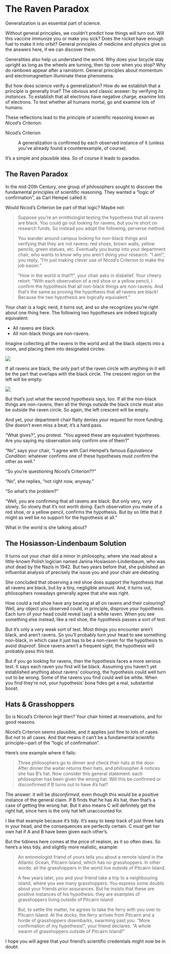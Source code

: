 # The Raven Paradox


Generalization is an essential part of science.

Without general principles, we couldn't predict how things will turn out. Will this vaccine immunize you or make you sick? Does the rocket have enough fuel to make it into orbit? General principles of medicine and physics give us the answers here, if we can discover them.

Generalities also help us understand the world. Why does your bicycle stay upright as long as the wheels are turning, then tip over when you stop? Why do rainbows appear after a rainstorm. General principles about momentum and electromagnetism illuminate these phenomena.

But how does science verify a generalization? How do we establish that a principle is generally true? The obvious and classic answer: by verifying its *instances*. To establish that all electrons have negative charge, examine lots of electrons. To test whether all humans mortal, go and examine lots of humans.

These reflections lead to the principle of scientific reasoning known as *Nicod's Criterion*:

Nicod's Criterion

:   A generalization is confirmed by each observed instance of it (unless you've already found a counterexample, of course).

It's a simple and plausible idea. So of course it leads to paradox.


## The Raven Paradox

In the mid-20th Century, one group of philosophers sought to discover the fundamental principles of scientific reasoning. They wanted a "logic of confirmation", as Carl Hempel called it.

Would Nicod's Criterion be part of that logic? Maybe not:

> Suppose you're an ornithologist testing the hypothesis that all ravens are black. You could go out looking for ravens, but you're short on research funds. So instead you adopt the following, perverse method.
>
> You wander around campus looking for non-black things and verifying that they are not ravens: red shoes, brown walls, yellow pencils, green statues, etc. Eventually you bump into your department chair, who wants to know why you aren't doing your research. "I am!", you reply, "I'm just making clever use of Nicod's Criterion to make the job easier."
>
> "How in the world is that?!", your chair asks in disbelief. Your cheery retort: "With each observation of a red shoe or a yellow pencil, I confirm the hypothesis that all non-black things are non-ravens. And that's the same as proving the hypothesis that all ravens are black! Because the two hypothesis are logically equivalent."

Your chair is a logic nerd, it turns out, and so she recognizes you're right about one thing here. The following two hypotheses are indeed logically equivalent:

- All ravens are black.
- All non-black things are non-ravens.

Imagine collecting all the ravens in the world and all the black objects into a room, and placing them into designated circles:

![](img/Raven-Venn-1.png)

If all ravens are black, the only part of the raven circle with anything in it will be the part that overlaps with the black circle. The crescent region on the left will be empty:

![](img/Raven-Venn-2.png)

But that's just what the second hypothesis says, too. If all the non-black things are non-ravens, then all the things outside the black circle must also be outside the raven circle. So again, the left crescent will be empty.

And yet, your department chair flatly denies your request for more funding. She doesn't even miss a beat; it's a hard pass.

"What gives?", you protest. "You agreed these are equivalent hypotheses. Are you saying my observation only confirm one of them?"

"No", says your chair, "I agree with Carl Hempel's famous *Equivalence Condition*: whatever confirms one of these hypotheses must confirm the other as well."

"So you're questioning Nicod's Criterion??"

"No", she replies, "not right now, anyway."

"So what's the problem?"

"Well, you are confirming that all ravens are black. But only very, *very* slowly. So slowly that it's not worth doing. Each observation you make of a red shoe, or a yellow pencil, confirms the hypothesis. But by so little that it might as well be no support for the hypothesis at all."

What in the world is she talking about?


## The Hosiasson-Lindenbaum Solution

It turns out your chair did a minor in philosophy, where she read about a little-known Polish logician named Janina Hosiasson-Lindenbaum, who was shot dead by the Nazis in 1942. But two years before that, she published an influential analysis of precisely the issue you and your chair are debating.

She concluded that observing a red shoe does support the hypothesis that all ravens are black, but by a tiny, negligible amount. And, it turns out, philosophers nowadays generally agree that she was right.

How could a red shoe have any bearing at all on ravens and their colouring? Well, any object you observed could, in principle, disprove your hypothesis. Each turn of your head could reveal (say) a white raven. When you see something else instead, like a red shoe, the hypothesis passes a sort of test.

But it's only a very weak sort of test. Most things you encounter aren't black, and aren't ravens. So you'll probably turn your head to see something non-black, in which case it just has to be a non-raven for the hypothesis to avoid disproof. Since ravens aren't a frequent sight, the hypothesis will probably pass this test.

But if you go looking for ravens, then the hypothesis faces a more serious test. It says each raven you find will be black. Assuming you haven't yet established anything about ravens' colouring, the hypothesis could well turn out to be wrong. Some of the ravens you find could well be white. When you find they're not, your hypothesis' bona fides get a real, substantial boost.


## Hats & Grasshoppers

So is Nicod's Criterion legit then? Your chair hinted at reservations, and for good reasons.

Nicod's Criterion seems plausible, and it applies just fine to lots of cases. But not to all cases. And that means it can't be a fundamental scientific principle---part of the "logic of confirmation".

Here's one example where it fails:

> Three philosophers go to dinner and check their hats at the door. After dinner the waiter returns their hats, and philosopher A notices she has B's hat. Now consider this general statement: each philosopher has been given the wrong hat. Will this be confirmed or disconfirmed if B turns out to have A's hat?

The answer: it will be *disconfirmed*, even though this would be a positive instance of the general claim. If B finds that he has A's hat, then that's a case of getting the wrong hat. But it also means C will definitely get the right hat, since hers is the only hat left unaccounted for.

I like that example because it's tidy. It's easy to keep track of just three hats in your head, and the consequences are perfectly certain. C *must* get her own hat if A and B have been given each other's.

But the tidiness here comes at the price of realism, as it so often does. So here's a less tidy, and slightly more realistic, example:

> An entomologist friend of yours tells you about a remote island in the Atlantic Ocean, Pitcairn Island, which has no grasshoppers. In other words: all the grasshoppers in the world live outside of Pitcairn Island.
>
> A few years later, you and your friend take a trip to a neighbouring island, where you see many grasshoppers. You express some doubts about your friends prior assurances. But he insists that these are positive instances of his hypothesis: they are examples of grasshoppers living outside of Pitcairn Island.
>
> But, to settle the matter, he agrees to take the ferry with you over to Pitcairn Island. At the docks, the ferry arrives from Pitcairn and a horde of grasshoppers disembarks, swarming past you. "More confirmation of my hypothesis!", your friend declares. "A whole swarm of grasshoppers outside of Pitcairn Island!"

I hope you will agree that your friend's scientific credentials might now be in doubt.

